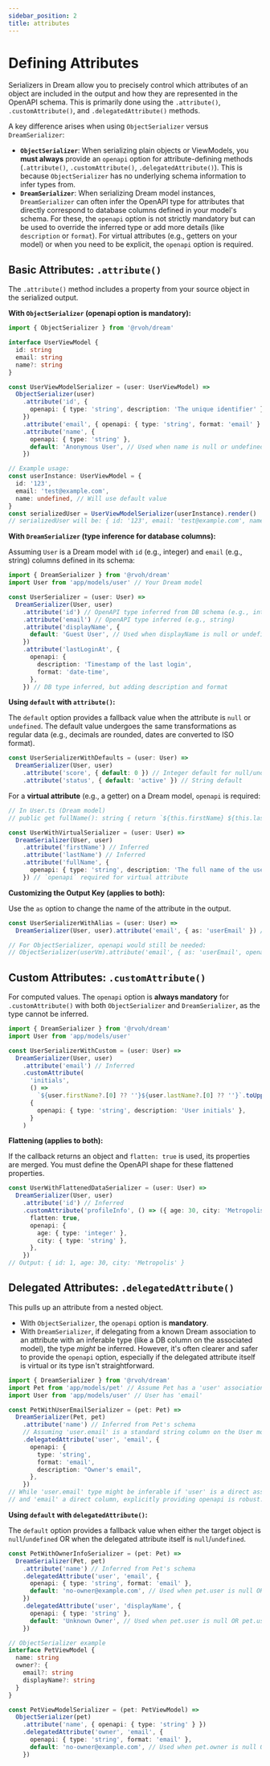 ```yaml
---
sidebar_position: 2
title: attributes
---
```


# Defining Attributes

Serializers in Dream allow you to precisely control which attributes of an object are included in the output and how they are represented in the OpenAPI schema. This is primarily done using the `.attribute()`, `.customAttribute()`, and `.delegatedAttribute()` methods.

A key difference arises when using `ObjectSerializer` versus `DreamSerializer`:

- **`ObjectSerializer`**: When serializing plain objects or ViewModels, you **must always** provide an `openapi` option for attribute-defining methods (`.attribute()`, `.customAttribute()`, `.delegatedAttribute()`). This is because `ObjectSerializer` has no underlying schema information to infer types from.
- **`DreamSerializer`**: When serializing Dream model instances, `DreamSerializer` can often infer the OpenAPI type for attributes that directly correspond to database columns defined in your model's schema. For these, the `openapi` option is not strictly mandatory but can be used to override the inferred type or add more details (like `description` or `format`). For virtual attributes (e.g., getters on your model) or when you need to be explicit, the `openapi` option is required.

## Basic Attributes: `.attribute()`

The `.attribute()` method includes a property from your source object in the serialized output.

**With `ObjectSerializer` (openapi option is mandatory):**

```typescript
import { ObjectSerializer } from '@rvoh/dream'

interface UserViewModel {
  id: string
  email: string
  name?: string
}

const UserViewModelSerializer = (user: UserViewModel) =>
  ObjectSerializer(user)
    .attribute('id', {
      openapi: { type: 'string', description: 'The unique identifier' },
    })
    .attribute('email', { openapi: { type: 'string', format: 'email' } })
    .attribute('name', {
      openapi: { type: 'string' },
      default: 'Anonymous User', // Used when name is null or undefined
    })

// Example usage:
const userInstance: UserViewModel = {
  id: '123',
  email: 'test@example.com',
  name: undefined, // Will use default value
}
const serializedUser = UserViewModelSerializer(userInstance).render()
// serializedUser will be: { id: '123', email: 'test@example.com', name: 'Anonymous User' }
```

**With `DreamSerializer` (type inference for database columns):**

Assuming `User` is a Dream model with `id` (e.g., integer) and `email` (e.g., string) columns defined in its schema:

```typescript
import { DreamSerializer } from '@rvoh/dream'
import User from 'app/models/user' // Your Dream model

const UserSerializer = (user: User) =>
  DreamSerializer(User, user)
    .attribute('id') // OpenAPI type inferred from DB schema (e.g., integer)
    .attribute('email') // OpenAPI type inferred (e.g., string)
    .attribute('displayName', {
      default: 'Guest User', // Used when displayName is null or undefined
    })
    .attribute('lastLoginAt', {
      openapi: {
        description: 'Timestamp of the last login',
        format: 'date-time',
      },
    }) // DB type inferred, but adding description and format
```

**Using `default` with `attribute()`:**

The `default` option provides a fallback value when the attribute is `null` or `undefined`. The default value undergoes the same transformations as regular data (e.g., decimals are rounded, dates are converted to ISO format).

```typescript
const UserSerializerWithDefaults = (user: User) =>
  DreamSerializer(User, user)
    .attribute('score', { default: 0 }) // Integer default for null/undefined scores
    .attribute('status', { default: 'active' }) // String default
```

For a **virtual attribute** (e.g., a getter) on a Dream model, `openapi` is required:

```typescript
// In User.ts (Dream model)
// public get fullName(): string { return `${this.firstName} ${this.lastName}`; }

const UserWithVirtualSerializer = (user: User) =>
  DreamSerializer(User, user)
    .attribute('firstName') // Inferred
    .attribute('lastName') // Inferred
    .attribute('fullName', {
      openapi: { type: 'string', description: 'The full name of the user.' },
    }) // `openapi` required for virtual attribute
```

**Customizing the Output Key (applies to both):**

Use the `as` option to change the name of the attribute in the output.

```typescript
const UserSerializerWithAlias = (user: User) =>
  DreamSerializer(User, user).attribute('email', { as: 'userEmail' }) // Type inferred if 'email' is a DB column

// For ObjectSerializer, openapi would still be needed:
// ObjectSerializer(userVm).attribute('email', { as: 'userEmail', openapi: { type: 'string' } });
```

## Custom Attributes: `.customAttribute()`

For computed values. The `openapi` option is **always mandatory** for `.customAttribute()` with both `ObjectSerializer` and `DreamSerializer`, as the type cannot be inferred.

```typescript
import { DreamSerializer } from '@rvoh/dream'
import User from 'app/models/user'

const UserSerializerWithCustom = (user: User) =>
  DreamSerializer(User, user)
    .attribute('email') // Inferred
    .customAttribute(
      'initials',
      () =>
        `${user.firstName?.[0] ?? ''}${user.lastName?.[0] ?? ''}`.toUpperCase(),
      {
        openapi: { type: 'string', description: 'User initials' },
      }
    )
```

**Flattening (applies to both):**

If the callback returns an object and `flatten: true` is used, its properties are merged. You must define the OpenAPI shape for these flattened properties.

```typescript
const UserWithFlattenedDataSerializer = (user: User) =>
  DreamSerializer(User, user)
    .attribute('id') // Inferred
    .customAttribute('profileInfo', () => ({ age: 30, city: 'Metropolis' }), {
      flatten: true,
      openapi: {
        age: { type: 'integer' },
        city: { type: 'string' },
      },
    })
// Output: { id: 1, age: 30, city: 'Metropolis' }
```

## Delegated Attributes: `.delegatedAttribute()`

This pulls up an attribute from a nested object.

- With `ObjectSerializer`, the `openapi` option is **mandatory**.
- With `DreamSerializer`, if delegating from a known Dream association to an attribute with an inferable type (like a DB column on the associated model), the type _might_ be inferred. However, it's often clearer and safer to provide the `openapi` option, especially if the delegated attribute itself is virtual or its type isn't straightforward.

```typescript
import { DreamSerializer } from '@rvoh/dream'
import Pet from 'app/models/pet' // Assume Pet has a 'user' association to User model
import User from 'app/models/user' // User has 'email'

const PetWithUserEmailSerializer = (pet: Pet) =>
  DreamSerializer(Pet, pet)
    .attribute('name') // Inferred from Pet's schema
    // Assuming 'user.email' is a standard string column on the User model
    .delegatedAttribute('user', 'email', {
      openapi: {
        type: 'string',
        format: 'email',
        description: "Owner's email",
      },
    })
// While 'user.email' type might be inferable if 'user' is a direct association
// and 'email' a direct column, explicitly providing openapi is robust.
```

**Using `default` with `delegatedAttribute()`:**

The `default` option provides a fallback value when either the target object is `null`/`undefined` OR when the delegated attribute itself is `null`/`undefined`.

```typescript
const PetWithOwnerInfoSerializer = (pet: Pet) =>
  DreamSerializer(Pet, pet)
    .attribute('name') // Inferred from Pet's schema
    .delegatedAttribute('user', 'email', {
      openapi: { type: 'string', format: 'email' },
      default: 'no-owner@example.com', // Used when pet.user is null OR pet.user.email is null/undefined
    })
    .delegatedAttribute('user', 'displayName', {
      openapi: { type: 'string' },
      default: 'Unknown Owner', // Used when pet.user is null OR pet.user.displayName is null/undefined
    })
```

```typescript
// ObjectSerializer example
interface PetViewModel {
  name: string
  owner?: {
    email?: string
    displayName?: string
  }
}

const PetViewModelSerializer = (pet: PetViewModel) =>
  ObjectSerializer(pet)
    .attribute('name', { openapi: { type: 'string' } })
    .delegatedAttribute('owner', 'email', {
      openapi: { type: 'string', format: 'email' },
      default: 'no-owner@example.com', // Used when pet.owner is null OR pet.owner.email is null/undefined
    })
```
